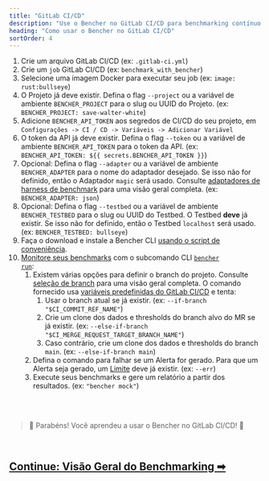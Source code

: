 ```yaml
---
title: "GitLab CI/CD"
description: "Use o Bencher no GitLab CI/CD para benchmarking contínuo em solicitações de merge"
heading: "Como usar o Bencher no GitLab CI/CD"
sortOrder: 4
---
```



<GitLabCiYaml />

1. Crie um arquivo GitLab CI/CD (ex: `.gitlab-ci.yml`)
1. Crie um `job` GitLab CI/CD (ex: `benchmark_with_bencher`)
1. Selecione uma imagem Docker para executar seu job (ex: `image: rust:bullseye`)
1. O Projeto já deve existir. Defina o flag `--project` ou a variável de ambiente `BENCHER_PROJECT` para o slug ou UUID do Projeto. (ex: `BENCHER_PROJECT: save-walter-white`)
1. Adicione `BENCHER_API_TOKEN` aos segredos de CI/CD do seu projeto, em `Configurações -> CI / CD -> Variáveis -> Adicionar Variável`
1. O token da API já deve existir. Defina o flag `--token` ou a variável de ambiente `BENCHER_API_TOKEN` para o token da API. (ex: `BENCHER_API_TOKEN: ${{ secrets.BENCHER_API_TOKEN }}`)
1. Opcional: Defina o flag `--adapter` ou a variável de ambiente `BENCHER_ADAPTER` para o nome do adaptador desejado. Se isso não for definido, então o Adaptador `magic` será usado. Consulte [adaptadores de harness de benchmark](/pt/docs/explanation/adapters/) para uma visão geral completa. (ex: `BENCHER_ADAPTER: json`)
1. Opcional: Defina o flag `--testbed` ou a variável de ambiente `BENCHER_TESTBED` para o slug ou UUID do Testbed. O Testbed **deve** já existir. Se isso não for definido, então o Testbed `localhost` será usado. (ex: `BENCHER_TESTBED: bullseye`)
1. Faça o download e instale a Bencher CLI [usando o script de conveniência](/docs/pt/how-to/install-cli/#linux-mac--unix).
1. [Monitore seus benchmarks](/pt/docs/how-to/track-benchmarks/) com o subcomando CLI <code><a href="/pt/docs/explanation/bencher-run/">bencher run</a></code>:
    1. Existem várias opções para definir o branch do projeto. Consulte [seleção de branch](/pt/docs/explanation/branch-selection/) para uma visão geral completa. O comando fornecido usa [variáveis predefinidas do GitLab CI/CD](https://docs.gitlab.com/ee/ci/variables/predefined_variables.html) e tenta:
        1. Usar o branch atual se já existir. (ex: `--if-branch "$CI_COMMIT_REF_NAME"`)
        1. Crie um clone dos dados e thresholds do branch alvo do MR se já existir. (ex: `--else-if-branch  "$CI_MERGE_REQUEST_TARGET_BRANCH_NAME"`)
        1. Caso contrário, crie um clone dos dados e thresholds do branch `main`. (ex: `--else-if-branch main`)
    1. Defina o comando para falhar se um Alerta for gerado. Para que um Alerta seja gerado, um [Limite](/pt/docs/explanation/thresholds/) deve já existir. (ex: `--err`)
    1. Execute seus benchmarks e gere um relatório a partir dos resultados. (ex: `"bencher mock"`)

<br />
<br />

> 🐰 Parabéns! Você aprendeu a usar o Bencher no GitLab CI/CD! 🎉

<br />

<h2><a href="/pt/docs/explanation/benchmarking/">Continue: Visão Geral do Benchmarking ➡</a></h2>
